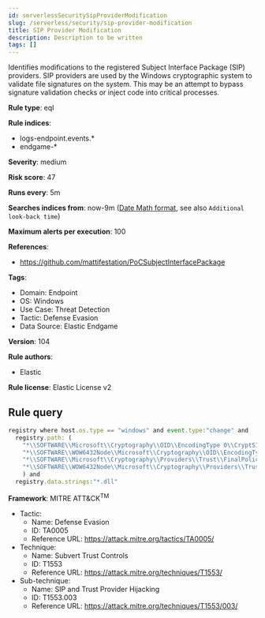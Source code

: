 ```yaml
---
id: serverlessSecuritySipProviderModification
slug: /serverless/security/sip-provider-modification
title: SIP Provider Modification
description: Description to be written
tags: []
---
```


<div id="sip-provider-modification"></div>

Identifies modifications to the registered Subject Interface Package (SIP) providers. SIP providers are used by the Windows cryptographic system to validate file signatures on the system. This may be an attempt to bypass signature validation checks or inject code into critical processes.

**Rule type**: eql

**Rule indices**: 

* logs-endpoint.events.*
* endgame-*

**Severity**: medium

**Risk score**: 47

**Runs every**: 5m

**Searches indices from**: now-9m ([Date Math format](((ref))/common-options.html#date-math), see also <DocLink id="serverlessSecurityRulesUiCreate" section="set-the-rules-schedule">`Additional look-back time`</DocLink>)

**Maximum alerts per execution**: 100

**References**: 

* https://github.com/mattifestation/PoCSubjectInterfacePackage

**Tags**: 

* Domain: Endpoint
* OS: Windows
* Use Case: Threat Detection
* Tactic: Defense Evasion
* Data Source: Elastic Endgame

**Version**: 104

**Rule authors**: 

* Elastic

**Rule license**: Elastic License v2

## Rule query

```js
registry where host.os.type == "windows" and event.type:"change" and
  registry.path: (
    "*\\SOFTWARE\\Microsoft\\Cryptography\\OID\\EncodingType 0\\CryptSIPDllPutSignedDataMsg\\{*}\\Dll",
    "*\\SOFTWARE\\WOW6432Node\\Microsoft\\Cryptography\\OID\\EncodingType 0\\CryptSIPDllPutSignedDataMsg\\{*}\\Dll",
    "*\\SOFTWARE\\Microsoft\\Cryptography\\Providers\\Trust\\FinalPolicy\\{*}\\$Dll",
    "*\\SOFTWARE\\WOW6432Node\\Microsoft\\Cryptography\\Providers\\Trust\\FinalPolicy\\{*}\\$Dll"
    ) and
  registry.data.strings:"*.dll"

```

**Framework**: MITRE ATT&CK<sup>TM</sup>

* Tactic:
    * Name: Defense Evasion
    * ID: TA0005
    * Reference URL: https://attack.mitre.org/tactics/TA0005/
* Technique:
    * Name: Subvert Trust Controls
    * ID: T1553
    * Reference URL: https://attack.mitre.org/techniques/T1553/
* Sub-technique:
    * Name: SIP and Trust Provider Hijacking
    * ID: T1553.003
    * Reference URL: https://attack.mitre.org/techniques/T1553/003/

